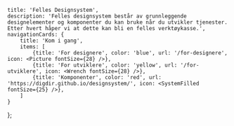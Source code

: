 
<Meta title='Framsiden' />

    title: 'Felles Designsystem',
    description: 'Felles designsystem består av grunnleggende designelementer og komponenter du kan bruke når du utvikler tjenester. Etter hvert håper vi at dette kan bli en felles verktøykasse.',
    navigationCards: {
        title: 'Kom i gang',
        items: [
            {title: 'For designere', color: 'blue', url: '/for-designere', icon: <Picture fontSize={28} />},
            {title: 'For utviklere', color: 'yellow', url: '/for-utviklere', icon: <Wrench fontSize={28} />},
            {title: 'Komponenter', color: 'red', url: 'https://digdir.github.io/designsystem/', icon: <SystemFilled fontSize={25} />},
        ]
    }
};


